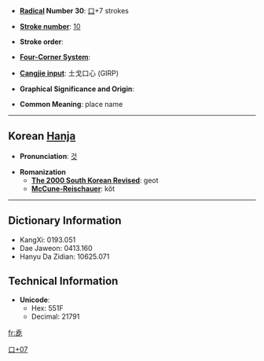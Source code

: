 * '''[[Wiktionary:Chinese radical index| Radical]] Number 30''': [[Wiktionary:Chinese radical index 口|口]]+7 strokes

* '''[[Wiktionary:Chinese total strokes index|Stroke number]]''': [[Wiktionary:Chinese total strokes index 10|10]]

* '''Stroke order''': 

* '''[[Wiktionary:Chinese four corner index|Four-Corner System]]''': 

* '''[[Wiktionary:Chinese Cangjie index|Cangjie input]]''': 土戈口心 (GIRP)

* '''Graphical Significance and Origin''': 

* '''Common Meaning''': place name

----

== Korean [[Hanja]] ==

* '''Pronunciation''': [[것]]

* '''Romanization'''
** '''[[The 2000 South Korean Revised Romanization|The 2000 South Korean Revised]]''': geot
** '''[[McCune-Reischauer]]''': kŏt

----

== Dictionary Information ==

* KangXi: 0193.051
* Dae Jaweon: 0413.160
* Hanyu Da Zidian: 10625.071

== Technical Information ==

* '''Unicode''':
** Hex: 551F
** Decimal: 21791

[[Category:Korean-only CJKV Characters|口+07]]

[[fr:唟]]